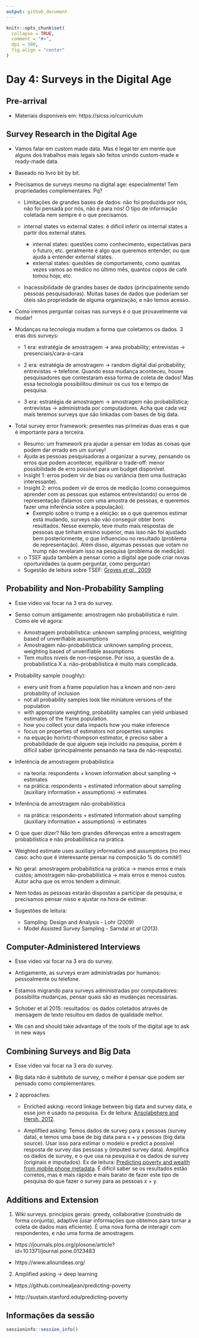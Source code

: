 ```yaml
---
output: github_document
---
```


<!-- README.md is generated from README.Rmd. Please edit that file -->

```r
knitr::opts_chunk$set(
  collapse = TRUE,
  comment = "#>",
  dpi = 300,
  fig.align = "center"
)
```

# Day 4: Surveys in the Digital Age

## Pre-arrival 

- Materiais disponíveis em: https://sicss.io/curriculum

## Survey Research in the Digital Age

- Vamos falar em custom made data. Mas é legal ter em mente que alguns dos trabalhos mais legais são feitos unindo custom-made e ready-made data.

- Baseado no livro bit by bit.

- Precisamos de surveys mesmo na digital age: especialmente! Tem propriedades complementares. Pq?

  - Limitações de grandes bases de dados: não foi produzida por nós, não foi pensada por nós, não é para nós! O tipo de informação coletada nem sempre é o que precisamos. 

  - internal states vs external states: é dificil inferir os internal states a partir dos external states.
    - internal states: questões como conhecimento, expectativas para o futuro, etc. geralmente é algo que queremos entender, ou que ajuda a entender external states.
    - external states: questões de comportamento, como quantas vezes vamos ao médico  no último mês, quantos copos de café tomou hoje, etc.
  
  - Inacessibilidade de grandes bases de dados (principalmente sendo pessoas pesquisadoras). Muitas bases de dados que poderiam ser úteis são propriedade de alguma organização, e não temos acesso.

- Como iremos perguntar coisas nas surveys é o que provavelmente vai mudar!

- Mudanças na tecnologia mudam a forma que coletamos os dados. 3 eras dos surveys:

  - 1 era: estratégia de amostragem -> area probability; entrevistas -> presenciais/cara-a-cara
  
  - 2 era:  estratégia de amostragem -> random digital dial probability; entrevistas -> telefone. Quando essa mudança aconteceu, houve pesquisadores que contestaram essa forma de coleta de dados! Mas essa tecnologia possibilitou diminuir os cus tos e tempo de pesquisa.
  
  - 3 era: estratégia de amostragem -> amostragem não probabilística; entrevistas -> administrada por computadores. Acha que cada vez mais teremos surveys que são linkadas com bases de big data.
  
- Total survey error framework: presentes nas primeiras duas eras e que é importante para a terceira. 
  - Resumo: um framework pra ajudar a pensar em todas as coisas que podem dar errado em um survey! 
  - Ajuda as pessoas pesquisadoras a organizar a survey, pensando os erros que podem acontecer, equilibrar o trade-off: menor possibilidade de erro possível para um budget disponível. 
  - Insight 1: erros podem vir de bias ou variância (tem uma ilustração interessante). 
  - Insight 2: erros podem vir de erros de medição (como conseguimos aprender com as pessoas que estamos entrevistando) ou erros de representação (falamos com uma amostra de pessoas, e queremos fazer uma inferência sobre a população).  
    - Exemplo sobre o trump e a eleição: se o que queremos estimar está mudando, surveys não vão conseguir obter bons resultados. Nesse exemplo, teve muito mais respostas de pessoas que tinham ensino superior, mas isso não foi ajustado bem posteriormente, o que influenciou no resultado (problema de representação). Além disso, algumas pessoas que votam no trump não revelaram isso na pesquisa (problema de medição).
  - o TSEF ajuda também a pensar como a digital age pode criar novas oportunidades (a quem perguntar, como perguntar)
  - Sugestão de leitura sobre TSEF: [Groves *et al.*, 2009](https://www.wiley.com/en-us/Survey+Methodology%2C+2nd+Edition-p-9780470465462)

## Probability and Non-Probability Sampling

- Esse video vai focar na 3 era do survey.

- Senso comum antigamente: amostragem não probabilística é ruim. Como ele vê agora:
  - Amostragem probabilistica: unknown sampling process, weighting based of unverifiable assumptions
  - Amostragem não-probabilística: unknown sampling process, weighting based of unverifiable assumptions
  - Tem muitos níveis de non-response. Por isso, a questão de a. probabilistica X a. não-probabilistica é muito mais complicada.
  
- Probability sample (roughly): 
  - every unit from a frame population has a known and non-zero probability of inclusion
  - not all probability samples look like miniature versions of the population
  - with appropriate weighting, probability samples can yield unbiased estimates of the frame population.
  - how you collect your data impacts how you make inference
  - focus on properties of estimators not properties samples
  - na equação horivtz-thompson estimator, é preciso saber a probabilidade de que alguem seja incluído na pesquisa, porém é difícil saber (principalmente pensando na taxa de não-resposta).
  
- Inferência de amostragem probabilística
  - na teoria: respondents + known information about sampling -> estimates
  - na prática: respondents + estimated information about sampling (auxiliary information + assumptions) -> estimates

- Inferência de amostragem não-probabilística 
  - na prática: respondents + estimated information about sampling (auxiliary information + assumptions) -> estimates
  
- O que quer dizer? Não tem grandes diferenças entre a amostragem probabilística e não probabilística na prática.

- Weighted estimate uses auxiliary information and assumptions (no meu caso: acho que é interessante pensar na composição % do comitê!)

- No geral: amostragem probabilística na prática -> menos erros e mais custos; amostragem não-probabilística -> mais erros e menos custos.   Autor acha que os erros tendem a diminuir. 

- Nem todas as pessoas estarão dispostas a participar da pesquisa, e precisamos pensar nisso e ajustar na hora de estimar. 

- Sugestões de leitura: 
  - Sampling: Design and Analysis - Lohr (2009)
  - Model Assisted Survey Sampling - Sarndal *et al* (2013).


## Computer-Administered Interviews

- Esse video vai focar na 3 era do survey.

- Antigamente, as surveys eram administradas por humanos: pessoalmente ou telefone.

- Estamos migrando para surveys administradas por computadores: possibilita mudanças, pensar quais são as mudanças necessárias.

- Schober et al 2015: resultados: os dados coletados através de mensagem de texto resultou em dados de qualidade melhor.

- We can and should take advantage of the tools of the digital age to ask in new ways

## Combining Surveys and Big Data

- Esse video vai focar na 3 era do survey.

- Big data não é subtituto de survey, o melhor é pensar que podem ser pensado como complementares. 

- 2 approaches: 

  - Enriched asking:   record linkage between big data and survey data, e esse join é usado na pesquisa. Ex de leitura: [Ansolabehere and Hersh, 2012](https://www.cambridge.org/core/journals/political-analysis/article/validation-what-big-data-reveal-about-survey-misreporting-and-the-real-electorate/8EAEC7B63CD44AED85075AB4FF5BE4F0).

  - Ampliflied asking: Temos dados de survey para x pessoas (survey data), e temos uma base de big data para x + y pessoas (big data source). Usar isso para estimar o modelo e predict a possível resposta de survey das pessoas y (imputed survey data). Amplifica os dados de survey, e o que usa na pesquisa é os dados de survey (originais e imputados). Ex de leitura: [Predicting poverty and wealth from mobile phone metadata](https://science.sciencemag.org/content/350/6264/1073/tab-pdf). É difícil saber se os resultados estão corretos, mas é mais rápido e mais barato de fazer este tipo de pesquisa do que fazer o survey para as pessoas x + y. 

## Additions and Extension

1. Wiki surveys. princípios gerais: greedy, collaborative (construído de forma conjunta), adaptive (usar informações que obtemos para tornar a coleta de dados mais eficiente). É uma nova forma de interagir com respondentes, e não uma forma de amostragem.

- https://journals.plos.org/plosone/article?id=10.1371/journal.pone.0123483

- https://www.allourideas.org/

2. Amplified asking -> deep learning

- https://github.com/nealjean/predicting-poverty

- http://sustain.stanford.edu/predicting-poverty

## Informações da sessão

```r
sessioninfo::session_info()
```

